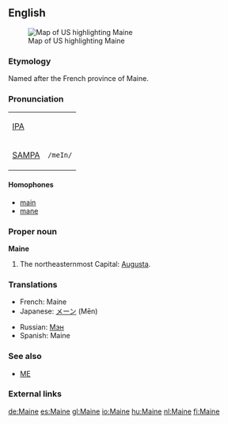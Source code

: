 {{See|maine}}
==English==
[[Image:Map of USA highlighting Maine.png|thumb|right|Map of US highlighting Maine]]

===Etymology===
Named after the French province of Maine.

===Pronunciation===
{| border=1 cellpadding=5
| [[w:IPA|IPA]] || {{IPAchar|/meɪn/}}
|-
| [[w:SAMPA|SAMPA]] || <tt>/meIn/</tt>
|}

====Homophones====
*[[main]]
*[[mane]]

===Proper noun===
'''Maine'''
#The northeasternmost {{USstate}} Capital: [[Augusta]].

===Translations===
{{top}}
*French: Maine {{f}}
*Japanese: [[メーン]] (Mēn)
{{mid}}
*Russian: [[Мэн]] {{IPAchar|(Mɛn)}}
*Spanish: Maine
{{bottom}}

===See also===
*[[ME]]

===External links===
{{pedialite}}
[[de:Maine]]
[[es:Maine]]
[[gl:Maine]]
[[io:Maine]]
[[hu:Maine]]
[[nl:Maine]]
[[fi:Maine]]